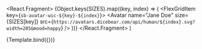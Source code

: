 
<Meta title="Components" component={Avatar} />

  <React.Fragment>
    <FlexGrid
      flexGridColumnCount={4}>
      {Object.keys(SIZES).map((key, index) => (
        <FlexGridItem
          key={`sb-avatar-wic-${key}-${index}`}>
          <Avatar
            name="Jane Doe"
            size={SIZES[key]}
            src={`https://avatars.dicebear.com/api/human/${index}.svg?width=285&mood=happy`}
          />
        </FlexGridItem>
      ))}
    </FlexGrid>
  </React.Fragment>
)

<Canvas withToolbar>
  <Story
    name="Avatars">
    {Template.bind({})}
  </Story>
</Canvas>
